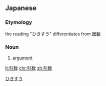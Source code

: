 ==Japanese==

===Etymology===
{{ja-kanjitab|ひ|o1=き|すう|yomi=y}}
the reading "ひきすう" differentiates from [[因数]]

===Noun===
{{wikipedia|lang=ja}}
{{ja-noun|ひきすう}}

# {{lb|ja|computing}} [[argument]]

[[Category:ja:Computing|ひきすう]]

[[lt:引数]]
[[chr:引数]]
[[zh:引数]]